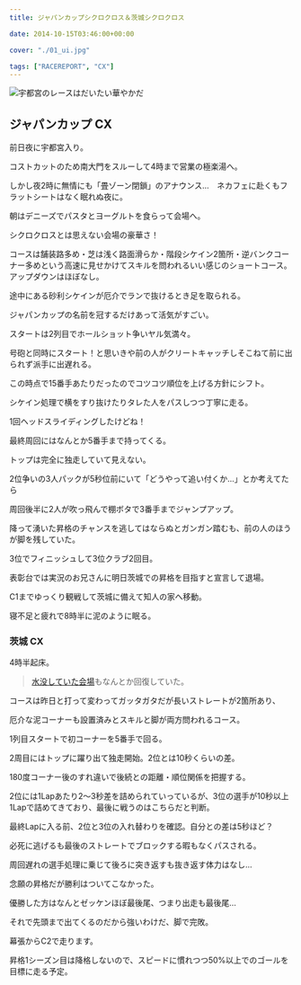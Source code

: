 ---
title: ジャパンカップシクロクロス＆茨城シクロクロス

date: 2014-10-15T03:46:00+00:00

cover: "./01_ui.jpg"

tags: ["RACEREPORT", "CX"]
---

![宇都宮のレースはだいたい華やかだ](./01_ui.jpg)

## ジャパンカップ CX

前日夜に宇都宮入り。

コストカットのため南大門をスルーして4時まで営業の極楽湯へ。

しかし夜2時に無情にも「畳ゾーン閉鎖」のアナウンス…　ネカフェに赴くもフラットシートはなく眠れぬ夜に。

朝はデニーズでパスタとヨーグルトを食らって会場へ。

シクロクロスとは思えない会場の豪華さ！

コースは舗装路多め・芝は浅く路面滑らか・階段シケイン2箇所・逆バンクコーナー多めという高速に見せかけてスキルを問われるいい感じのショートコース。アップダウンはほぼなし。

途中にある砂利シケインが厄介でランで抜けるとき足を取られる。

ジャパンカップの名前を冠するだけあって活気がすごい。

スタートは2列目でホールショット争いヤル気満々。

号砲と同時にスタート！と思いきや前の人がクリートキャッチしそこねて前に出られず派手に出遅れる。

この時点で15番手あたりだったのでコツコツ順位を上げる方針にシフト。

シケイン処理で横をすり抜けたりタレた人をパスしつつ丁寧に走る。

1回ヘッドスライディングしたけどね！

最終周回にはなんとか5番手まで持ってくる。

トップは完全に独走していて見えない。

2位争いの3人パックが5秒位前にいて「どうやって追い付くか…」とか考えてたら

周回後半に2人が吹っ飛んで棚ボタで3番手までジャンプアップ。

降って湧いた昇格のチャンスを逃してはならぬとガンガン踏むも、前の人のほうが脚を残していた。

3位でフィニッシュして3位クラブ2回目。

表彰台では実況のお兄さんに明日茨城での昇格を目指すと宣言して退場。

C1までゆっくり観戦して茨城に備えて知人の家へ移動。

寝不足と疲れで8時半に泥のように眠る。

### 茨城 CX

4時半起床。

> [水没していた会場](https://www.facebook.com/ibarakicyclocross/posts/685873051520748)もなんとか回復していた。

コースは昨日と打って変わってガッタガタだが長いストレートが2箇所あり、

厄介な泥コーナーも設置済みとスキルと脚が両方問われるコース。

1列目スタートで初コーナーを5番手で回る。

2周目にはトップに躍り出て独走開始。2位とは10秒くらいの差。

180度コーナー後のすれ違いで後続との距離・順位関係を把握する。

2位には1Lapあたり2〜3秒差を詰められていっているが、3位の選手が10秒以上1Lapで詰めてきており、最後に戦うのはこちらだと判断。

最終Lapに入る前、2位と3位の入れ替わりを確認。自分との差は5秒ほど？

必死に逃げるも最後のストレートでブロックする暇もなくパスされる。

周回遅れの選手処理に乗じて後ろに突き返すも抜き返す体力はなし…

念願の昇格だが勝利はついてこなかった。

優勝した方はなんとゼッケンほぼ最後尾、つまり出走も最後尾…

それで先頭まで出てくるのだから強いわけだ、脚で完敗。

幕張からC2で走ります。

昇格1シーズン目は降格しないので、スピードに慣れつつ50%以上でのゴールを目標に走る予定。
